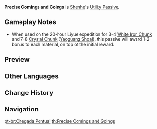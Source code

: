 {{Talent Infobox
|image         = Talent Precise Comings and Goings.png
|character     = Shenhe
|type          = Utility Passive
|info          = Gains 25% more rewards when dispatched on a [[Liyue]] [[Expedition]] for 20 hours.
|utility1      = Expedition
|utility2      = 20 Hour Liyue Expedition Reward
}}
'''Precise Comings and Goings''' is [[Shenhe]]'s [[Utility Passive]].

==Gameplay Notes==
* When used on the 20-hour Liyue expedition for 3-4 [[White Iron Chunk]] and 7-8 [[Crystal Chunk]] ([[Yaoguang Shoal]]), this passive will award 1-2 bonus to each material, on top of the initial reward.

==Preview==
{{Preview
|file=Precise Comings and Goings Preview
}}
{{Clr}}
<!--
==Trivia==
-->
==Other Languages==
{{Other Languages
|en      = Precise Comings and Goings
|zhs     = 来复知时
|zhs_rm  = Láifù Zhī Shí
|zht     = 來復知時
|zht_rm  = Láifù Zhī Shí
|zh_tl   = 
|ja      = 往来通暁
|ja_rm   = Ourai Tsuugyou
|ja_tl   = Well-Versed Coming and Going
|ko      = 정확 깔끔한 행동
|ko_rm   = Jeonghwak Kkalkkeumhan Haengdong
|ko_tl   = Correct Clear Act
|es      = Llegada oportuna
|es_tl   = Oportune Arrival
|fr      = Arrivée opportune
|fr_tl   = Timely Arrival
|ru      = Своевременное прибытие
|ru_tl   = 
|th      = Precise Comings and Goings
|vi      = Lai Phục Tri Thời
|vi_tl   = 
|de      = Kenntnisse von der Umgebung
|de_tl   = Knowledge of the Surroundings
|id      = Precise Comings and Goings
|pt      = Chegada Pontual
|pt_tl   = Punctual Arrival
}}

==Change History==
{{Change History|2.4}}

==Navigation==
{{Talent Navbox|Shenhe}}

[[pt-br:Chegada Pontual]]
[[th:Precise Comings and Goings]]